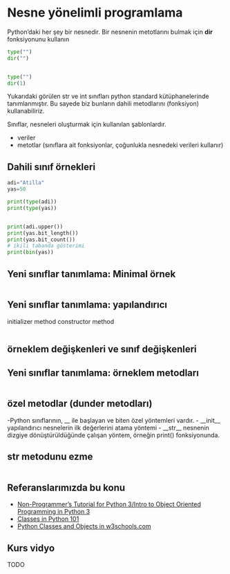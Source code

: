 # Nesne yönelimli programlama

Python'daki her şey bir nesnedir.
Bir nesnenin metotlarını bulmak için **dir** fonksiyonunu kullanın


```python
type("")
dir("")


type("")
dir(1)
```

Yukarıdaki görülen str ve int sınıfları python standard kütüphanelerinde tanımlanmıştır.
Bu sayede biz bunların dahili metodlarını (fonksiyon) kullanabiliriz.


Sınıflar, nesneleri oluşturmak için kullanılan şablonlardır.

- veriler
- metotlar (sınıflara ait fonksiyonlar, çoğunlukla nesnedeki verileri kullanır)


## Dahili sınıf örnekleri

```python
adi="Atilla"
yas=50

print(type(adi))
print(type(yas))


print(adi.upper())
print(yas.bit_length())
print(yas.bit_count())
# ikili tabanda gösterimi
print(bin(yas))

```


## Yeni sınıflar tanımlama: Minimal örnek

```.python
```




## Yeni sınıflar tanımlama: yapılandırıcı

initializer method
constructor method

```.python
```

## örneklem değişkenleri ve sınıf değişkenleri


## Yeni sınıflar tanımlama:  örneklem metodları

```.python
```

## özel metodlar (dunder metodları)


-Python sınıflarının, \_\_ ile başlayan ve biten özel yöntemleri vardır.
- \_\_init\_\_ yapılandırıcı nesnelerin ilk değerlerini atama yöntemi
- \_\_str\_\_  nesnenin dizgiye dönüştürüldüğünde çalışan yöntem, örneğin print() fonksiyonunda.




## str metodunu ezme


```.python
```


## Referanslarımızda bu konu

- [Non-Programmer's Tutorial for Python 3/Intro to Object Oriented Programming in Python 3](https://en.wikibooks.org/wiki/Non-Programmer%27s_Tutorial_for_Python_3/Intro_to_Object_Oriented_Programming_in_Python_3)
- [Classes in Python 101](https://python101.pythonlibrary.org/chapter11_classes.html)
- [Python Classes and Objects in w3schools.com](https://www.w3schools.com/python/python_classes.asp)

## Kurs vidyo

TODO
